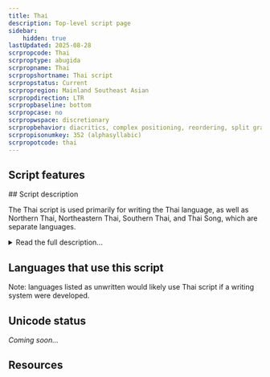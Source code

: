 ```yaml
---
title: Thai
description: Top-level script page
sidebar:
    hidden: true
lastUpdated: 2025-08-28
scrpropcode: Thai
scrproptype: abugida
scrpropname: Thai
scrpropshortname: Thai script
scrpropstatus: Current
scrpropregion: Mainland Southeast Asian
scrpropdirection: LTR
scrpropbaseline: bottom
scrpropcase: no
scrpropwspace: discretionary
scrpropbehavior: diacritics, complex positioning, reordering, split graphs
scrpropisonumkey: 352 (alphasyllabic)
scrpropotcode: thai
---
```



## Script features

<ScriptInfo />
## Script description

The Thai script is used primarily for writing the Thai language, as well as Northern Thai, Northeastern Thai, Southern Thai, and Thai Song, which are separate languages.

<details>
<summary>Read the full description...</summary>It is also used to write a number of minority languages in Thailand, Laos and China, as well as Pali, which is widely used in Buddhist temples and monasteries. Both the Thai language and script are closely related to Laotian. The script is of Indic origin, derived from Old Khmer.

The Thai script is an abugida that reads from left to right. The relationship between letters and sounds is complex; 44 letters are used to represent 21 consonant phonemes. This is largely due to the way in which the language's sound system has changed over time. Some sounds used to be distinctive - that is, they used to differentiate between otherwise identical words - but these distinctions have now become obsolete. However, the sounds continue to be written using different letters. In addition, Thai vocabulary has been borrowed from Sanskrit, Pali, Old Khmer, English and Teochew Chinese, and it is often necessary to know the origin of the word in order to spell it correctly.

Consonants contain an inherent vowel, either [a] or [o], which can be modified by means of vowel diacritics. Words in which a consonant is pronounced without a vowel are written with a symbol called a virama, which mutes the inherent vowel. There are no independent letters to represent syllable-initial vowels; syllables which are pronounced with an initial vowel are written with a glottal stop and the appropriate vowel diacritic is joined to it.

Tone is represented partly by qualities inherent in the consonant symbol, partly by the structure of the syllable and partly by tone marks.

Word breaks are not indicated by spaces, rather, spaces are used to separate clauses or sentences. A Latin comma and full stop are sometimes used, but not by everybody. There also used to be a symbol (now obsolete) for separating paragraphs. Additional non-alphabetic symbols include an abbreviation marker, a symbol to indicate that a word or letter is repeated, a symbol to indicate that a letter is not pronounced, and a letter equivalent in meaning to the English abbreviation 'etc.'. Thai digits from 0-9 are used; these are almost identical to Khmer digits. Latin numerals are also used.

Please note that, although orthographically the Thai script does exhibit reordering behaviour, that reordering is not typically reflected in software implementations. See [Reordering and Data Storage Order](https://scriptsource.org/entry/l5bvp27v3r) for more details of this.
</details>

## Languages that use this script

Note: languages listed as unwritten would likely use Thai script if a writing system were developed.

<WsList script='Thai' wsMax='5' />

## Unicode status

_Coming soon..._

## Resources

<ScriptResources detailSummary='seemore' />

